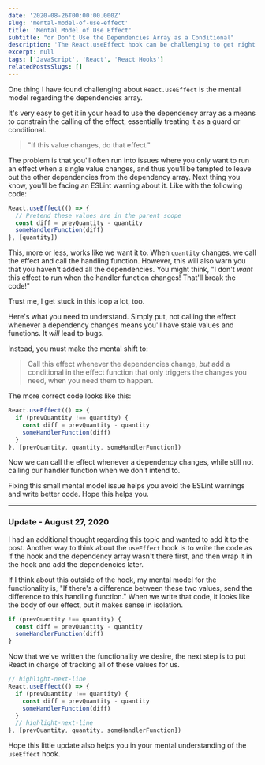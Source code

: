 ```yaml
---
date: '2020-08-26T00:00:00.000Z'
slug: 'mental-model-of-use-effect'
title: 'Mental Model of Use Effect'
subtitle: "or Don't Use the Dependencies Array as a Conditional"
description: 'The React.useEffect hook can be challenging to get right. One way to easily mess it up is to incorrectly use the dependency array. This post demonstrates how to think about it correctly.'
excerpt: null
tags: ['JavaScript', 'React', 'React Hooks']
relatedPostsSlugs: []
---
```


One thing I have found challenging about `React.useEffect` is the mental model regarding the dependencies array.

It's very easy to get it in your head to use the dependency array as a means to constrain the calling of the effect, essentially treating it as a guard or conditional.

> "If this value changes, do that effect."

The problem is that you'll often run into issues where you only want to run an effect when a single value changes, and thus you'll be tempted to leave out the other dependencies from the dependency array. Next thing you know, you'll be facing an ESLint warning about it. <Marker content="Assuming you're using ESLint with the React Hooks plugin." /> Like with the following code:

```javascript
React.useEffect(() => {
  // Pretend these values are in the parent scope
  const diff = prevQuantity - quantity
  someHandlerFunction(diff)
}, [quantity])
```

This, more or less, works like we want it to. When `quantity` changes, we call the effect and call the handling function. However, this will also warn you that you haven't added all the dependencies. You might think, "I don't _want_ this effect to run when the handler function changes! That'll break the code!"

Trust me, I get stuck in this loop a lot, too.

Here's what you need to understand. Simply put, not calling the effect whenever a dependency changes means you'll have stale values and functions. It _will_ lead to bugs.

Instead, you must make the mental shift to:

> Call this effect whenever the dependencies change, _but_ add a conditional in the effect function that only triggers the changes you need, when you need them to happen.

The more correct code looks like this:

```javascript
React.useEffect(() => {
  if (prevQuantity !== quantity) {
    const diff = prevQuantity - quantity
    someHandlerFunction(diff)
  }
}, [prevQuantity, quantity, someHandlerFunction])
```

Now we can call the effect whenever a dependency changes, while still not calling our handler function when we don't intend to.

Fixing this small mental model issue <Marker content="An issue for me. Maybe not for you." /> helps you avoid the ESLint warnings and write better code. Hope this helps you.

---

### Update - August 27, 2020

I had an additional thought regarding this topic and wanted to add it to the post. Another way to think about the `useEffect` hook is to write the code as if the hook and the dependency array wasn't there first, and then wrap it in the hook and add the dependencies later.

If I think about this outside of the hook, my mental model for the functionality is, "If there's a difference between these two values, send the difference to this handling function." When we write that code, it looks like the body of our effect, but it makes sense in isolation.

```javascript
if (prevQuantity !== quantity) {
  const diff = prevQuantity - quantity
  someHandlerFunction(diff)
}
```

Now that we've written the functionality we desire, the next step is to put React in charge of tracking all of these values for us.

```javascript
// highlight-next-line
React.useEffect(() => {
  if (prevQuantity !== quantity) {
    const diff = prevQuantity - quantity
    someHandlerFunction(diff)
  }
  // highlight-next-line
}, [prevQuantity, quantity, someHandlerFunction])
```

Hope this little update also helps you in your mental understanding of the `useEffect` hook.
